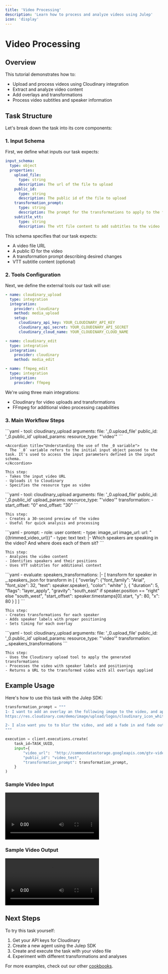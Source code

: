 ```yaml
---
title: 'Video Processing'
description: 'Learn how to process and analyze videos using Julep'
icon: 'display'
---
```


# Video Processing

## Overview

This tutorial demonstrates how to:
- Upload and process videos using Cloudinary integration
- Extract and analyze video content
- Add overlays and transformations
- Process video subtitles and speaker information

## Task Structure

Let's break down the task into its core components:

### 1. Input Schema

First, we define what inputs our task expects:

```yaml
input_schema:
  type: object
  properties:
    upload_file:
      type: string
      description: The url of the file to upload
    public_id:
      type: string
      description: The public id of the file to upload
    transformation_prompt:
      type: string
      description: The prompt for the transformations to apply to the file
    subtitle_vtt:
      type: string
      description: The vtt file content to add subtitles to the video
```

This schema specifies that our task expects:
- A video file URL
- A public ID for the video
- A transformation prompt describing desired changes
- VTT subtitle content (optional)

### 2. Tools Configuration

Next, we define the external tools our task will use:

```yaml
- name: cloudinary_upload
  type: integration
  integration:
    provider: cloudinary
    method: media_upload
    setup:
      cloudinary_api_key: YOUR_CLOUDINARY_API_KEY
      cloudinary_api_secret: YOUR_CLOUDINARY_API_SECRET
      cloudinary_cloud_name: YOUR_CLOUDINARY_CLOUD_NAME

- name: cloudinary_edit
  type: integration
  integration:
    provider: cloudinary
    method: media_edit

- name: ffmpeg_edit
  type: integration
  integration:
    provider: ffmpeg
```

We're using three main integrations:
- Cloudinary for video uploads and transformations
- FFmpeg for additional video processing capabilities

### 3. Main Workflow Steps

<Steps>
  <Step title="Initial Video Upload">
    ```yaml
    - tool: cloudinary_upload
      arguments:
        file: '_0.upload_file'
        public_id: '_0.public_id'
        upload_params:
          resource_type: "'video'"
    ```

    <Accordion title="Understanding the use of the _0 variable">
      The `_0` variable refers to the initial input object passed to the task. It's used to access the input parameters defined in the input schema.
    </Accordion>

    This step:
    - Takes the input video URL
    - Uploads it to Cloudinary
    - Specifies the resource type as video
  </Step>

  <Step title="Create Video Preview">
    ```yaml
    - tool: cloudinary_upload
      arguments:
        file: '_0.upload_file'
        public_id: '_0.public_id'
        upload_params:
          resource_type: "'video'"
          transformation:
            - start_offset: "0"
              end_offset: "30"
    ```

    This step:
    - Creates a 30-second preview of the video
    - Useful for quick analysis and processing
  </Step>

  <Step title="Analyze Video Content">
    ```yaml
    - prompt:
      - role: user
        content: 
          - type: image_url
            image_url:
              url: "{{trimmed_video_url}}"
          - type: text
            text: |-
              Which speakers are speaking in the video? And where does each of them sit?
    ```

    This step:
    - Analyzes the video content
    - Identifies speakers and their positions
    - Uses VTT subtitles for additional context
  </Step>

  <Step title="Generate Speaker Transformations">
    ```yaml
    - evaluate:
        speakers_transformations: |-
          [
          transform
          for speaker in _.speakers_json
            for transform in [
            {
              "overlay": {"font_family": "Arial", "font_size": 32, "text": speaker.speaker},
              "color": "white"
            },
            {
              "duration": 5,
              "flags": "layer_apply",
              "gravity": "south_east" if speaker.position == "right" else "south_west",
              "start_offset": speaker.timestamps[0].start,
              "y": 80,
              "x": 80
            }
            ]
          ]
    ```

    This step:
    - Creates transformations for each speaker
    - Adds speaker labels with proper positioning
    - Sets timing for each overlay
  </Step>

  <Step title="Apply Transformations">
    ```yaml
    - tool: cloudinary_upload
      arguments:
        file: '_0.upload_file'
        public_id: '_0.public_id'
        upload_params:
          resource_type: "'video'"
          transformation: _.speakers_transformations
    ```

    This step:
    - Uses the Cloudinary upload tool to apply the generated transformations
    - Processes the video with speaker labels and positioning
    - Returns a URL to the transformed video with all overlays applied
  </Step>
</Steps>



## Example Usage

Here's how to use this task with the Julep SDK:

```python
transformation_prompt = """
1- I want to add an overlay an the following image to the video, and apply a layer apply flag also. Here's the image url:
https://res.cloudinary.com/demo/image/upload/logos/cloudinary_icon_white.png

2- I also want you to to blur the video, and add a fade in and fade out effect to the video with a duration of 3 seconds each.
"""

execution = client.executions.create(
    task_id=TASK_UUID,
    input={
        "video_url":  "http://commondatastorage.googleapis.com/gtv-videos-bucket/sample/ForBiggerMeltdowns.mp4",
        "public_id": "video_test",
        "transformation_prompt": transformation_prompt,
    }
)
```

### Sample Video Input

<Accordion title="Sample Video Input">
  <video src="http://commondatastorage.googleapis.com/gtv-videos-bucket/sample/ForBiggerMeltdowns.mp4" controls />
</Accordion>

### Sample Video Output

<Accordion title="Sample Video Output">
  <video src="https://res.cloudinary.com/dpnjjk8mb/video/upload/v1737201857/video_test2.mp4" controls />
</Accordion>

## Next Steps

To try this task yourself:
1. Get your API keys for Cloudinary
2. Create a new agent using the Julep SDK
3. Create and execute the task with your video file
4. Experiment with different transformations and analyses

For more examples, check out our other [cookbooks](https://github.com/julep-ai/julep/tree/dev/cookbooks).